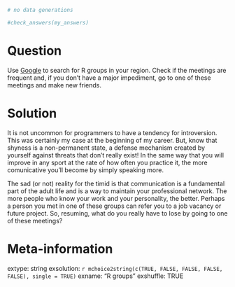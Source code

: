 ```r
# no data generations

#check_answers(my_answers)
```

Question
========

Use [Google](https://www.google.com/search?q=R+groups+in+my+city) to search for R groups in your region. Check if the meetings are frequent and, if you don't have a major impediment, go to one of these meetings and make new friends.


Solution
================

It is not uncommon for programmers to have a tendency for  introversion. This was certainly my case at the beginning of my career. But, know that shyness is a non-permanent state, a defense mechanism created by yourself against threats that don't really exist! In the same way that you will improve in any sport at the rate of how often you practice it, the more comunicative you'll become by simply speaking more. 

The sad (or not) reality for the timid is that communication is a fundamental part of the adult life and is a way to maintain your professional network. The more people who know your work and your personality, the better. Perhaps a person you met in one of these groups can refer you to a job vacancy or future project. So, resuming, what do you really have to lose by going to one of these meetings?


Meta-information
================
extype: string
exsolution: `r mchoice2string(c(TRUE, FALSE, FALSE, FALSE, FALSE), single = TRUE)`
exname: "R groups"
exshuffle: TRUE

